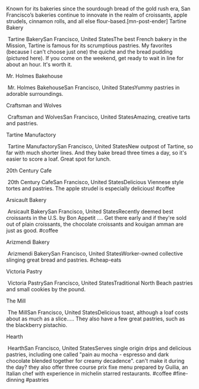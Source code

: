Known for its bakeries since the sourdough bread of the gold rush era, San Francisco’s bakeries continue to innovate in the realm of croissants, apple strudels, cinnamon rolls, and all else flour-based.[mn-post-ender]
Tartine Bakery

 Tartine BakerySan Francisco, United StatesThe best French bakery in the Mission, Tartine is famous for its scrumptious pastries. My favorites (because I can't choose just one) the quiche and the bread pudding (pictured here). If you come on the weekend, get ready to wait in line for about an hour. It's worth it.


Mr. Holmes Bakehouse

 Mr. Holmes BakehouseSan Francisco, United StatesYummy pastries in adorable surroundings.


Craftsman and Wolves

 Craftsman and WolvesSan Francisco, United StatesAmazing, creative tarts and pastries.


Tartine Manufactory

 Tartine ManufactorySan Francisco, United StatesNew outpost of Tartine, so far with much shorter lines. And they bake bread three times a day, so it's easier to score a loaf. Great spot for lunch.


20th Century Cafe

 20th Century CafeSan Francisco, United StatesDelicious Viennese style tortes and pastries. The apple strudel is especially delicious! #coffee


Arsicault Bakery

 Arsicault BakerySan Francisco, United StatesRecently deemed best croissants in the U.S. by Bon Appetit .... Get there early and if they're sold out of plain croissants, the chocolate croissants and kouigan amman are just as good. #coffee


Arizmendi Bakery

 Arizmendi BakerySan Francisco, United StatesWorker-owned collective slinging great bread and pastries. #cheap-eats


Victoria Pastry

 Victoria PastrySan Francisco, United StatesTraditional North Beach pastries and small cookies by the pound.


The Mill

 The MillSan Francisco, United StatesDelicious toast, although a loaf costs about as much as a slice..... They also have a few great pastries, such as the blackberry pistachio.


Hearth

 HearthSan Francisco, United StatesServes single origin drips and delicious pastries, including one called "pain au mocha - espresso and dark chocolate blended together for creamy decadence". can't make it during the day? they also offer three course prix fixe menu prepared by Guilia, an Italian chef with experience in michelin starred restaurants. #coffee #fine-dinning #pastries

